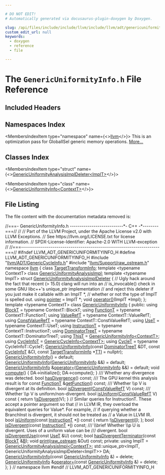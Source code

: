 ```yaml
---

# DO NOT EDIT!
# Automatically generated via docusaurus-plugin-doxygen by Doxygen.

slug: /api/files/include/include/llvm/include/llvm/adt/genericuniformityinfo-h
custom_edit_url: null
keywords:
  - doxygen
  - reference
  - file

---
```





# The `GenericUniformityInfo.h` File Reference

<DoxygenPage pluginConfig={pluginConfig}>



## Included Headers

<IncludesList>
<IncludesListItem
  filePath="llvm/ADT/GenericCycleInfo.h"
  permalink="/docs/api/files/include/include/llvm/include/llvm/adt/genericcycleinfo-h"
  isLocal="true" />
<IncludesListItem
  filePath="llvm/Support/raw_ostream.h"
  permalink="/docs/api/files/include/include/llvm/include/llvm/support/raw-ostream-h"
  isLocal="true" />
</IncludesList>

## Namespaces Index

<MembersIndex>

<MembersIndexItem
  type="namespace"
  name={<><a href="/docs/api/namespaces/llvm">llvm</a></>}>
This is an optimization pass for GlobalISel generic memory operations. <a href="/docs/api/namespaces/llvm/#details">More...</a>
</MembersIndexItem>

</MembersIndex>

## Classes Index

<MembersIndex>

<MembersIndexItem
  type="struct"
  name={<><a href="/docs/api/structs/llvm/genericuniformityanalysisimpldeleter">GenericUniformityAnalysisImplDeleter&lt;ImplT&gt;</a></>}>
</MembersIndexItem>

<MembersIndexItem
  type="class"
  name={<><a href="/docs/api/classes/llvm/genericuniformityinfo">GenericUniformityInfo&lt;ContextT&gt;</a></>}>
</MembersIndexItem>

</MembersIndex>


## File Listing

The file content with the documentation metadata removed is:

<ProgramListing>

<Link id="l00001" /><CodeLine lineNumber="1"><Highlight kind="comment">//===- GenericUniformityInfo.h ---------------------------&#42;- C++ -&#42;--------===//</Highlight><Highlight kind="normal"></Highlight></CodeLine>
<Link id="l00002" /><CodeLine lineNumber="2"><Highlight kind="normal"></Highlight><Highlight kind="comment">//</Highlight><Highlight kind="normal"></Highlight></CodeLine>
<Link id="l00003" /><CodeLine lineNumber="3"><Highlight kind="normal"></Highlight><Highlight kind="comment">// Part of the LLVM Project, under the Apache License v2.0 with LLVM Exceptions.</Highlight><Highlight kind="normal"></Highlight></CodeLine>
<Link id="l00004" /><CodeLine lineNumber="4"><Highlight kind="normal"></Highlight><Highlight kind="comment">// See https://llvm.org/LICENSE.txt for license information.</Highlight><Highlight kind="normal"></Highlight></CodeLine>
<Link id="l00005" /><CodeLine lineNumber="5"><Highlight kind="normal"></Highlight><Highlight kind="comment">// SPDX-License-Identifier: Apache-2.0 WITH LLVM-exception</Highlight><Highlight kind="normal"></Highlight></CodeLine>
<Link id="l00006" /><CodeLine lineNumber="6"><Highlight kind="normal"></Highlight><Highlight kind="comment">//</Highlight><Highlight kind="normal"></Highlight></CodeLine>
<Link id="l00007" /><CodeLine lineNumber="7"><Highlight kind="normal"></Highlight><Highlight kind="comment">//===----------------------------------------------------------------------===//</Highlight><Highlight kind="normal"></Highlight></CodeLine>
<Link id="l00008" /><CodeLine lineNumber="8"><Highlight kind="normal"></Highlight></CodeLine>
<Link id="l00009" /><CodeLine lineNumber="9"><Highlight kind="normal"></Highlight><Highlight kind="preprocessor">#ifndef LLVM&#95;ADT&#95;GENERICUNIFORMITYINFO&#95;H</Highlight><Highlight kind="normal"></Highlight></CodeLine>
<Link id="l00010" /><CodeLine lineNumber="10"><Highlight kind="normal"></Highlight><Highlight kind="preprocessor">#define LLVM&#95;ADT&#95;GENERICUNIFORMITYINFO&#95;H</Highlight><Highlight kind="normal"></Highlight></CodeLine>
<Link id="l00011" /><CodeLine lineNumber="11"><Highlight kind="normal"></Highlight></CodeLine>
<Link id="l00012" /><CodeLine lineNumber="12"><Highlight kind="normal"></Highlight><Highlight kind="preprocessor">#include &quot;<a href="/docs/api/files/include/include/llvm/include/llvm/adt/genericcycleinfo-h">llvm/ADT/GenericCycleInfo.h</a>&quot;</Highlight><Highlight kind="normal"></Highlight></CodeLine>
<Link id="l00013" /><CodeLine lineNumber="13"><Highlight kind="normal"></Highlight><Highlight kind="preprocessor">#include &quot;<a href="/docs/api/files/include/include/llvm/include/llvm/support/raw-ostream-h">llvm/Support/raw&#95;ostream.h</a>&quot;</Highlight><Highlight kind="normal"></Highlight></CodeLine>
<Link id="l00014" /><CodeLine lineNumber="14"><Highlight kind="normal"></Highlight></CodeLine>
<Link id="l00015" /><CodeLine lineNumber="15"><Highlight kind="normal"></Highlight><Highlight kind="keyword">namespace </Highlight><Highlight kind="normal"><a href="/docs/api/namespaces/llvm">llvm</a> &#123;</Highlight></CodeLine>
<Link id="l00016" /><CodeLine lineNumber="16"><Highlight kind="normal"></Highlight></CodeLine>
<Link id="l00017" /><CodeLine lineNumber="17"><Highlight kind="normal"></Highlight><Highlight kind="keyword">class </Highlight><Highlight kind="normal"><a href="/docs/api/classes/llvm/targettransforminfo">TargetTransformInfo</a>;</Highlight></CodeLine>
<Link id="l00018" /><CodeLine lineNumber="18"><Highlight kind="normal"></Highlight></CodeLine>
<Link id="l00019" /><CodeLine lineNumber="19"><Highlight kind="normal"></Highlight><Highlight kind="keyword">template</Highlight><Highlight kind="normal"> &lt;</Highlight><Highlight kind="keyword">typename</Highlight><Highlight kind="normal"> ContextT&gt; </Highlight><Highlight kind="keyword">class </Highlight><Highlight kind="normal"><a href="/docs/api/classes/llvm/genericuniformityanalysisimpl">GenericUniformityAnalysisImpl</a>;</Highlight></CodeLine>
<Link id="l00020" /><CodeLine lineNumber="20" lineLink="/docs/api/structs/llvm/genericuniformityanalysisimpldeleter"><Highlight kind="normal"></Highlight><Highlight kind="keyword">template</Highlight><Highlight kind="normal"> &lt;</Highlight><Highlight kind="keyword">typename</Highlight><Highlight kind="normal"> ImplT&gt; </Highlight><Highlight kind="keyword">struct </Highlight><Highlight kind="normal"><a href="/docs/api/structs/llvm/genericuniformityanalysisimpldeleter">GenericUniformityAnalysisImplDeleter</a> &#123;</Highlight></CodeLine>
<Link id="l00021" /><CodeLine lineNumber="21"><Highlight kind="normal">  </Highlight><Highlight kind="comment">// Ugly hack around the fact that recent (&gt; 15.0) clang will run into an</Highlight><Highlight kind="normal"></Highlight></CodeLine>
<Link id="l00022" /><CodeLine lineNumber="22"><Highlight kind="normal">  </Highlight><Highlight kind="comment">// is&#95;invocable() check in some GNU libc++&#39;s unique&#95;ptr implementation</Highlight><Highlight kind="normal"></Highlight></CodeLine>
<Link id="l00023" /><CodeLine lineNumber="23"><Highlight kind="normal">  </Highlight><Highlight kind="comment">// and reject this deleter if you just make it callable with an ImplT &#42;,</Highlight><Highlight kind="normal"></Highlight></CodeLine>
<Link id="l00024" /><CodeLine lineNumber="24"><Highlight kind="normal">  </Highlight><Highlight kind="comment">// whether or not the type of ImplT is spelled out.</Highlight><Highlight kind="normal"></Highlight></CodeLine>
<Link id="l00025" /><CodeLine lineNumber="25" lineLink="/docs/api/structs/llvm/genericuniformityanalysisimpldeleter/#a8f2028ac8e865e77f3fa85e17e097a48"><Highlight kind="normal">  </Highlight><Highlight kind="keyword">using </Highlight><Highlight kind="normal"><a href="/docs/api/structs/llvm/genericuniformityanalysisimpldeleter/#a8f2028ac8e865e77f3fa85e17e097a48">pointer</a> = ImplT &#42;;</Highlight></CodeLine>
<Link id="l00026" /><CodeLine lineNumber="26"><Highlight kind="normal">  </Highlight><Highlight kind="keywordtype">void</Highlight><Highlight kind="normal"> <a href="/docs/api/structs/llvm/genericuniformityanalysisimpldeleter/#aa616da6335794d3a20ff32826a2cdd85">operator()</a>(ImplT &#42;Impl);</Highlight></CodeLine>
<Link id="l00027" /><CodeLine lineNumber="27"><Highlight kind="normal">&#125;;</Highlight></CodeLine>
<Link id="l00028" /><CodeLine lineNumber="28"><Highlight kind="normal"></Highlight></CodeLine>
<Link id="l00029" /><CodeLine lineNumber="29" lineLink="/docs/api/classes/llvm/genericuniformityinfo"><Highlight kind="normal"></Highlight><Highlight kind="keyword">template</Highlight><Highlight kind="normal"> &lt;</Highlight><Highlight kind="keyword">typename</Highlight><Highlight kind="normal"> ContextT&gt; </Highlight><Highlight kind="keyword">class </Highlight><Highlight kind="normal"><a href="/docs/api/classes/llvm/genericuniformityinfo/#ab83dbf241d113ce3d092b5ece8686f96">GenericUniformityInfo</a> &#123;</Highlight></CodeLine>
<Link id="l00030" /><CodeLine lineNumber="30"><Highlight kind="normal"></Highlight><Highlight kind="keyword">public</Highlight><Highlight kind="normal">:</Highlight></CodeLine>
<Link id="l00031" /><CodeLine lineNumber="31" lineLink="/docs/api/classes/llvm/genericuniformityinfo/#a7846cca162edb29ab70edeb218ad0eef"><Highlight kind="normal">  </Highlight><Highlight kind="keyword">using </Highlight><Highlight kind="normal"><a href="/docs/api/classes/llvm/genericuniformityinfo/#a7846cca162edb29ab70edeb218ad0eef">BlockT</a> = </Highlight><Highlight kind="keyword">typename</Highlight><Highlight kind="normal"> ContextT::BlockT;</Highlight></CodeLine>
<Link id="l00032" /><CodeLine lineNumber="32" lineLink="/docs/api/classes/llvm/genericuniformityinfo/#a328db9b8ff294419f222b374dfceecf7"><Highlight kind="normal">  </Highlight><Highlight kind="keyword">using </Highlight><Highlight kind="normal"><a href="/docs/api/classes/llvm/genericuniformityinfo/#a328db9b8ff294419f222b374dfceecf7">FunctionT</a> = </Highlight><Highlight kind="keyword">typename</Highlight><Highlight kind="normal"> ContextT::FunctionT;</Highlight></CodeLine>
<Link id="l00033" /><CodeLine lineNumber="33" lineLink="/docs/api/classes/llvm/genericuniformityinfo/#a17d8ec849eaf540a76fc14cf8006465b"><Highlight kind="normal">  </Highlight><Highlight kind="keyword">using </Highlight><Highlight kind="normal"><a href="/docs/api/classes/llvm/genericuniformityinfo/#a17d8ec849eaf540a76fc14cf8006465b">ValueRefT</a> = </Highlight><Highlight kind="keyword">typename</Highlight><Highlight kind="normal"> ContextT::ValueRefT;</Highlight></CodeLine>
<Link id="l00034" /><CodeLine lineNumber="34" lineLink="/docs/api/classes/llvm/genericuniformityinfo/#a61c4d3a7106c0651e81d82214b8cdbc6"><Highlight kind="normal">  </Highlight><Highlight kind="keyword">using </Highlight><Highlight kind="normal"><a href="/docs/api/classes/llvm/genericuniformityinfo/#a61c4d3a7106c0651e81d82214b8cdbc6">ConstValueRefT</a> = </Highlight><Highlight kind="keyword">typename</Highlight><Highlight kind="normal"> ContextT::ConstValueRefT;</Highlight></CodeLine>
<Link id="l00035" /><CodeLine lineNumber="35" lineLink="/docs/api/classes/llvm/genericuniformityinfo/#aa6f660919961041825ef8fabd61c700f"><Highlight kind="normal">  </Highlight><Highlight kind="keyword">using </Highlight><Highlight kind="normal"><a href="/docs/api/classes/llvm/genericuniformityinfo/#aa6f660919961041825ef8fabd61c700f">UseT</a> = </Highlight><Highlight kind="keyword">typename</Highlight><Highlight kind="normal"> ContextT::UseT;</Highlight></CodeLine>
<Link id="l00036" /><CodeLine lineNumber="36" lineLink="/docs/api/classes/llvm/genericuniformityinfo/#aa458b9ac78979b940dc46f3429c4c352"><Highlight kind="normal">  </Highlight><Highlight kind="keyword">using </Highlight><Highlight kind="normal"><a href="/docs/api/classes/llvm/genericuniformityinfo/#aa458b9ac78979b940dc46f3429c4c352">InstructionT</a> = </Highlight><Highlight kind="keyword">typename</Highlight><Highlight kind="normal"> ContextT::InstructionT;</Highlight></CodeLine>
<Link id="l00037" /><CodeLine lineNumber="37" lineLink="/docs/api/classes/llvm/genericuniformityinfo/#ae7217ca2d670ce6452e2c0db3c16c003"><Highlight kind="normal">  </Highlight><Highlight kind="keyword">using </Highlight><Highlight kind="normal"><a href="/docs/api/classes/llvm/genericuniformityinfo/#ae7217ca2d670ce6452e2c0db3c16c003">DominatorTreeT</a> = </Highlight><Highlight kind="keyword">typename</Highlight><Highlight kind="normal"> ContextT::DominatorTreeT;</Highlight></CodeLine>
<Link id="l00038" /><CodeLine lineNumber="38" lineLink="/docs/api/classes/llvm/genericuniformityinfo/#ae7fced8fde3e8bbcc2ca5ed0e29dcf71"><Highlight kind="normal">  </Highlight><Highlight kind="keyword">using </Highlight><Highlight kind="normal"><a href="/docs/api/classes/llvm/genericuniformityinfo/#ae7fced8fde3e8bbcc2ca5ed0e29dcf71">ThisT</a> = <a href="/docs/api/classes/llvm/genericuniformityinfo/#ab83dbf241d113ce3d092b5ece8686f96">GenericUniformityInfo&lt;ContextT&gt;</a>;</Highlight></CodeLine>
<Link id="l00039" /><CodeLine lineNumber="39"><Highlight kind="normal"></Highlight></CodeLine>
<Link id="l00040" /><CodeLine lineNumber="40" lineLink="/docs/api/classes/llvm/genericuniformityinfo/#ae17320f5cbc1d316c60e6bc1d826cb4a"><Highlight kind="normal">  </Highlight><Highlight kind="keyword">using </Highlight><Highlight kind="normal"><a href="/docs/api/classes/llvm/genericuniformityinfo/#ae17320f5cbc1d316c60e6bc1d826cb4a">CycleInfoT</a> = <a href="/docs/api/classes/llvm/genericcycleinfo">GenericCycleInfo&lt;ContextT&gt;</a>;</Highlight></CodeLine>
<Link id="l00041" /><CodeLine lineNumber="41" lineLink="/docs/api/classes/llvm/genericuniformityinfo/#a4bc52cc65114eb343195646bbda04b01"><Highlight kind="normal">  </Highlight><Highlight kind="keyword">using </Highlight><Highlight kind="normal"><a href="/docs/api/classes/llvm/genericuniformityinfo/#a4bc52cc65114eb343195646bbda04b01">CycleT</a> = </Highlight><Highlight kind="keyword">typename</Highlight><Highlight kind="normal"> CycleInfoT::CycleT;</Highlight></CodeLine>
<Link id="l00042" /><CodeLine lineNumber="42"><Highlight kind="normal"></Highlight></CodeLine>
<Link id="l00043" /><CodeLine lineNumber="43" lineLink="/docs/api/classes/llvm/genericuniformityinfo/#ab83dbf241d113ce3d092b5ece8686f96"><Highlight kind="normal">  <a href="/docs/api/classes/llvm/genericuniformityinfo/#ab83dbf241d113ce3d092b5ece8686f96">GenericUniformityInfo</a>(</Highlight><Highlight kind="keyword">const</Highlight><Highlight kind="normal"> <a href="/docs/api/classes/llvm/genericuniformityinfo/#ae7217ca2d670ce6452e2c0db3c16c003">DominatorTreeT</a> &amp;DT, </Highlight><Highlight kind="keyword">const</Highlight><Highlight kind="normal"> <a href="/docs/api/classes/llvm/genericuniformityinfo/#ae17320f5cbc1d316c60e6bc1d826cb4a">CycleInfoT</a> &amp;CI,</Highlight></CodeLine>
<Link id="l00044" /><CodeLine lineNumber="44"><Highlight kind="normal">                        </Highlight><Highlight kind="keyword">const</Highlight><Highlight kind="normal"> <a href="/docs/api/classes/llvm/targettransforminfo">TargetTransformInfo</a> &#42;<a href="/docs/api/namespaces/llvm/#aa0d69e81725c10fa5407f0bf34462068">TTI</a> = </Highlight><Highlight kind="keyword">nullptr</Highlight><Highlight kind="normal">);</Highlight></CodeLine>
<Link id="l00045" /><CodeLine lineNumber="45" lineLink="/docs/api/classes/llvm/genericuniformityinfo/#ac93f813ca4f78393ba53abeb75178cba"><Highlight kind="normal">  <a href="/docs/api/classes/llvm/genericuniformityinfo/#ac93f813ca4f78393ba53abeb75178cba">GenericUniformityInfo</a>() = </Highlight><Highlight kind="keywordflow">default</Highlight><Highlight kind="normal">;</Highlight></CodeLine>
<Link id="l00046" /><CodeLine lineNumber="46" lineLink="/docs/api/classes/llvm/genericuniformityinfo/#aff3590e74ee0efbf6472681d4cb402bd"><Highlight kind="normal">  <a href="/docs/api/classes/llvm/genericuniformityinfo/#aff3590e74ee0efbf6472681d4cb402bd">GenericUniformityInfo</a>(<a href="/docs/api/classes/llvm/genericuniformityinfo/#ab83dbf241d113ce3d092b5ece8686f96">GenericUniformityInfo</a> &amp;&amp;) = </Highlight><Highlight kind="keywordflow">default</Highlight><Highlight kind="normal">;</Highlight></CodeLine>
<Link id="l00047" /><CodeLine lineNumber="47" lineLink="/docs/api/classes/llvm/genericuniformityinfo/#aad616c2c0ee135a04512aa354b8c5f2a"><Highlight kind="normal">  <a href="/docs/api/classes/llvm/genericuniformityinfo/#ab83dbf241d113ce3d092b5ece8686f96">GenericUniformityInfo</a> &amp;<a href="/docs/api/classes/llvm/genericuniformityinfo/#aad616c2c0ee135a04512aa354b8c5f2a">operator=</a>(<a href="/docs/api/classes/llvm/genericuniformityinfo/#ab83dbf241d113ce3d092b5ece8686f96">GenericUniformityInfo</a> &amp;&amp;) = </Highlight><Highlight kind="keywordflow">default</Highlight><Highlight kind="normal">;</Highlight></CodeLine>
<Link id="l00048" /><CodeLine lineNumber="48"><Highlight kind="normal"></Highlight></CodeLine>
<Link id="l00049" /><CodeLine lineNumber="49" lineLink="/docs/api/classes/llvm/genericuniformityinfo/#ab3c0a283e7650d3c6885d3785d924a2b"><Highlight kind="normal">  </Highlight><Highlight kind="keywordtype">void</Highlight><Highlight kind="normal"> <a href="/docs/api/classes/llvm/genericuniformityinfo/#ab3c0a283e7650d3c6885d3785d924a2b">compute</a>() &#123;</Highlight></CodeLine>
<Link id="l00050" /><CodeLine lineNumber="50"><Highlight kind="normal">    DA-&gt;initialize();</Highlight></CodeLine>
<Link id="l00051" /><CodeLine lineNumber="51"><Highlight kind="normal">    DA-&gt;compute();</Highlight></CodeLine>
<Link id="l00052" /><CodeLine lineNumber="52"><Highlight kind="normal">  &#125;</Highlight></CodeLine>
<Link id="l00053" /><CodeLine lineNumber="53"><Highlight kind="normal"></Highlight><Highlight kind="comment"></Highlight></CodeLine>
<Link id="l00054" /><CodeLine lineNumber="54"><Highlight kind="comment">  /// Whether any divergence was detected.</Highlight><Highlight kind="normal"></Highlight></CodeLine>
<Link id="l00055" /><CodeLine lineNumber="55" lineLink="/docs/api/classes/llvm/genericuniformityinfo/#aac946caed58355d2446a6642d57fa9b5"><Highlight kind="normal">  </Highlight><Highlight kind="keywordtype">bool</Highlight><Highlight kind="normal"> <a href="/docs/api/classes/llvm/genericuniformityinfo/#aac946caed58355d2446a6642d57fa9b5">hasDivergence</a>() </Highlight><Highlight kind="keyword">const</Highlight><Highlight kind="normal">;</Highlight></CodeLine>
<Link id="l00056" /><CodeLine lineNumber="56"><Highlight kind="normal"></Highlight><Highlight kind="comment"></Highlight></CodeLine>
<Link id="l00057" /><CodeLine lineNumber="57"><Highlight kind="comment">  /// The GPU kernel this analysis result is for</Highlight><Highlight kind="normal"></Highlight></CodeLine>
<Link id="l00058" /><CodeLine lineNumber="58" lineLink="/docs/api/classes/llvm/genericuniformityinfo/#aaf193ebe02e265070fca31f754fac078"><Highlight kind="normal">  </Highlight><Highlight kind="keyword">const</Highlight><Highlight kind="normal"> <a href="/docs/api/classes/llvm/genericuniformityinfo/#a328db9b8ff294419f222b374dfceecf7">FunctionT</a> &amp;<a href="/docs/api/classes/llvm/genericuniformityinfo/#aaf193ebe02e265070fca31f754fac078">getFunction</a>() </Highlight><Highlight kind="keyword">const</Highlight><Highlight kind="normal">;</Highlight></CodeLine>
<Link id="l00059" /><CodeLine lineNumber="59"><Highlight kind="normal"></Highlight><Highlight kind="comment"></Highlight></CodeLine>
<Link id="l00060" /><CodeLine lineNumber="60"><Highlight kind="comment">  /// Whether \\p V is divergent at its definition.</Highlight><Highlight kind="normal"></Highlight></CodeLine>
<Link id="l00061" /><CodeLine lineNumber="61" lineLink="/docs/api/classes/llvm/genericuniformityinfo/#a346e760e49252b524cf93d2bc874174e"><Highlight kind="normal">  </Highlight><Highlight kind="keywordtype">bool</Highlight><Highlight kind="normal"> <a href="/docs/api/classes/llvm/genericuniformityinfo/#a346e760e49252b524cf93d2bc874174e">isDivergent</a>(<a href="/docs/api/classes/llvm/genericuniformityinfo/#a61c4d3a7106c0651e81d82214b8cdbc6">ConstValueRefT</a> V) </Highlight><Highlight kind="keyword">const</Highlight><Highlight kind="normal">;</Highlight></CodeLine>
<Link id="l00062" /><CodeLine lineNumber="62"><Highlight kind="normal"></Highlight><Highlight kind="comment"></Highlight></CodeLine>
<Link id="l00063" /><CodeLine lineNumber="63"><Highlight kind="comment">  /// Whether \\p V is uniform/non-divergent.</Highlight><Highlight kind="normal"></Highlight></CodeLine>
<Link id="l00064" /><CodeLine lineNumber="64" lineLink="/docs/api/classes/llvm/genericuniformityinfo/#a48249434dfd225344cb47d4982c9d5cc"><Highlight kind="normal">  </Highlight><Highlight kind="keywordtype">bool</Highlight><Highlight kind="normal"> <a href="/docs/api/classes/llvm/genericuniformityinfo/#a48249434dfd225344cb47d4982c9d5cc">isUniform</a>(<a href="/docs/api/classes/llvm/genericuniformityinfo/#a61c4d3a7106c0651e81d82214b8cdbc6">ConstValueRefT</a> V)</Highlight><Highlight kind="keyword"> const </Highlight><Highlight kind="normal">&#123; </Highlight><Highlight kind="keywordflow">return</Highlight><Highlight kind="normal"> !<a href="/docs/api/classes/llvm/genericuniformityinfo/#a346e760e49252b524cf93d2bc874174e">isDivergent</a>(V); &#125;</Highlight></CodeLine>
<Link id="l00065" /><CodeLine lineNumber="65"><Highlight kind="normal"></Highlight></CodeLine>
<Link id="l00066" /><CodeLine lineNumber="66"><Highlight kind="normal">  </Highlight><Highlight kind="comment">// Similar queries for InstructionT. These accept a pointer argument so that</Highlight><Highlight kind="normal"></Highlight></CodeLine>
<Link id="l00067" /><CodeLine lineNumber="67"><Highlight kind="normal">  </Highlight><Highlight kind="comment">// in LLVM IR, they overload the equivalent queries for Value&#42;. For example,</Highlight><Highlight kind="normal"></Highlight></CodeLine>
<Link id="l00068" /><CodeLine lineNumber="68"><Highlight kind="normal">  </Highlight><Highlight kind="comment">// if querying whether a BranchInst is divergent, it should not be treated as</Highlight><Highlight kind="normal"></Highlight></CodeLine>
<Link id="l00069" /><CodeLine lineNumber="69"><Highlight kind="normal">  </Highlight><Highlight kind="comment">// a Value in LLVM IR.</Highlight><Highlight kind="normal"></Highlight></CodeLine>
<Link id="l00070" /><CodeLine lineNumber="70" lineLink="/docs/api/classes/llvm/genericuniformityinfo/#a5c48af57bb3176d925ab2b357f548c3d"><Highlight kind="normal">  </Highlight><Highlight kind="keywordtype">bool</Highlight><Highlight kind="normal"> <a href="/docs/api/classes/llvm/genericuniformityinfo/#a5c48af57bb3176d925ab2b357f548c3d">isUniform</a>(</Highlight><Highlight kind="keyword">const</Highlight><Highlight kind="normal"> <a href="/docs/api/classes/llvm/genericuniformityinfo/#aa458b9ac78979b940dc46f3429c4c352">InstructionT</a> &#42;<a href="/docs/api/files/lib/lib/support/md5-cpp/#ac0eafdc9ee161b71e7af98af736952fd">I</a>)</Highlight><Highlight kind="keyword"> const </Highlight><Highlight kind="normal">&#123; </Highlight><Highlight kind="keywordflow">return</Highlight><Highlight kind="normal"> !<a href="/docs/api/classes/llvm/genericuniformityinfo/#a346e760e49252b524cf93d2bc874174e">isDivergent</a>(<a href="/docs/api/files/lib/lib/support/md5-cpp/#ac0eafdc9ee161b71e7af98af736952fd">I</a>); &#125;;</Highlight></CodeLine>
<Link id="l00071" /><CodeLine lineNumber="71" lineLink="/docs/api/classes/llvm/genericuniformityinfo/#ab995baac8e1f7a0222a659789293c6d7"><Highlight kind="normal">  </Highlight><Highlight kind="keywordtype">bool</Highlight><Highlight kind="normal"> <a href="/docs/api/classes/llvm/genericuniformityinfo/#ab995baac8e1f7a0222a659789293c6d7">isDivergent</a>(</Highlight><Highlight kind="keyword">const</Highlight><Highlight kind="normal"> <a href="/docs/api/classes/llvm/genericuniformityinfo/#aa458b9ac78979b940dc46f3429c4c352">InstructionT</a> &#42;<a href="/docs/api/files/lib/lib/support/md5-cpp/#ac0eafdc9ee161b71e7af98af736952fd">I</a>) </Highlight><Highlight kind="keyword">const</Highlight><Highlight kind="normal">;</Highlight></CodeLine>
<Link id="l00072" /><CodeLine lineNumber="72"><Highlight kind="normal"></Highlight><Highlight kind="comment"></Highlight></CodeLine>
<Link id="l00073" /><CodeLine lineNumber="73"><Highlight kind="comment">  /// \\brief Whether \\p U is divergent. Uses of a uniform value can be</Highlight></CodeLine>
<Link id="l00074" /><CodeLine lineNumber="74"><Highlight kind="comment">  /// divergent.</Highlight><Highlight kind="normal"></Highlight></CodeLine>
<Link id="l00075" /><CodeLine lineNumber="75" lineLink="/docs/api/classes/llvm/genericuniformityinfo/#a1638da9387d3874d12b912821003134b"><Highlight kind="normal">  </Highlight><Highlight kind="keywordtype">bool</Highlight><Highlight kind="normal"> <a href="/docs/api/classes/llvm/genericuniformityinfo/#a1638da9387d3874d12b912821003134b">isDivergentUse</a>(</Highlight><Highlight kind="keyword">const</Highlight><Highlight kind="normal"> <a href="/docs/api/classes/llvm/genericuniformityinfo/#aa6f660919961041825ef8fabd61c700f">UseT</a> &amp;U) </Highlight><Highlight kind="keyword">const</Highlight><Highlight kind="normal">;</Highlight></CodeLine>
<Link id="l00076" /><CodeLine lineNumber="76"><Highlight kind="normal"></Highlight></CodeLine>
<Link id="l00077" /><CodeLine lineNumber="77" lineLink="/docs/api/classes/llvm/genericuniformityinfo/#a08653fe550e56547d27ab6b91e638be0"><Highlight kind="normal">  </Highlight><Highlight kind="keywordtype">bool</Highlight><Highlight kind="normal"> <a href="/docs/api/classes/llvm/genericuniformityinfo/#a08653fe550e56547d27ab6b91e638be0">hasDivergentTerminator</a>(</Highlight><Highlight kind="keyword">const</Highlight><Highlight kind="normal"> <a href="/docs/api/classes/llvm/genericuniformityinfo/#a7846cca162edb29ab70edeb218ad0eef">BlockT</a> &amp;<a href="/docs/api/files/lib/lib/ir/builtingcs-cpp/#ae76959fe811ba090de4cba69ac00f1da">B</a>);</Highlight></CodeLine>
<Link id="l00078" /><CodeLine lineNumber="78"><Highlight kind="normal"></Highlight></CodeLine>
<Link id="l00079" /><CodeLine lineNumber="79" lineLink="/docs/api/classes/llvm/genericuniformityinfo/#a3aa69e1bc580eab667679041adc64b2e"><Highlight kind="normal">  </Highlight><Highlight kind="keywordtype">void</Highlight><Highlight kind="normal"> <a href="/docs/api/classes/llvm/genericuniformityinfo/#a3aa69e1bc580eab667679041adc64b2e">print</a>(<a href="/docs/api/classes/llvm/raw-ostream">raw&#95;ostream</a> &amp;Out) </Highlight><Highlight kind="keyword">const</Highlight><Highlight kind="normal">;</Highlight></CodeLine>
<Link id="l00080" /><CodeLine lineNumber="80"><Highlight kind="normal"></Highlight></CodeLine>
<Link id="l00081" /><CodeLine lineNumber="81"><Highlight kind="normal"></Highlight><Highlight kind="keyword">private</Highlight><Highlight kind="normal">:</Highlight></CodeLine>
<Link id="l00082" /><CodeLine lineNumber="82"><Highlight kind="normal">  </Highlight><Highlight kind="keyword">using </Highlight><Highlight kind="normal">ImplT = <a href="/docs/api/classes/llvm/genericuniformityanalysisimpl">GenericUniformityAnalysisImpl&lt;ContextT&gt;</a>;</Highlight></CodeLine>
<Link id="l00083" /><CodeLine lineNumber="83"><Highlight kind="normal"></Highlight></CodeLine>
<Link id="l00084" /><CodeLine lineNumber="84"><Highlight kind="normal">  std::unique&#95;ptr&lt;ImplT, GenericUniformityAnalysisImplDeleter&lt;ImplT&gt;&gt; DA;</Highlight></CodeLine>
<Link id="l00085" /><CodeLine lineNumber="85"><Highlight kind="normal"></Highlight></CodeLine>
<Link id="l00086" /><CodeLine lineNumber="86"><Highlight kind="normal">  <a href="/docs/api/classes/llvm/genericuniformityinfo/#ac93f813ca4f78393ba53abeb75178cba">GenericUniformityInfo</a>(</Highlight><Highlight kind="keyword">const</Highlight><Highlight kind="normal"> <a href="/docs/api/classes/llvm/genericuniformityinfo/#ab83dbf241d113ce3d092b5ece8686f96">GenericUniformityInfo</a> &amp;) = </Highlight><Highlight kind="keyword">delete</Highlight><Highlight kind="normal">;</Highlight></CodeLine>
<Link id="l00087" /><CodeLine lineNumber="87"><Highlight kind="normal">  <a href="/docs/api/classes/llvm/genericuniformityinfo/#ab83dbf241d113ce3d092b5ece8686f96">GenericUniformityInfo</a> &amp;<a href="/docs/api/classes/llvm/genericuniformityinfo/#aad616c2c0ee135a04512aa354b8c5f2a">operator=</a>(</Highlight><Highlight kind="keyword">const</Highlight><Highlight kind="normal"> <a href="/docs/api/classes/llvm/genericuniformityinfo/#ab83dbf241d113ce3d092b5ece8686f96">GenericUniformityInfo</a> &amp;) = </Highlight><Highlight kind="keyword">delete</Highlight><Highlight kind="normal">;</Highlight></CodeLine>
<Link id="l00088" /><CodeLine lineNumber="88"><Highlight kind="normal">&#125;;</Highlight></CodeLine>
<Link id="l00089" /><CodeLine lineNumber="89"><Highlight kind="normal"></Highlight></CodeLine>
<Link id="l00090" /><CodeLine lineNumber="90"><Highlight kind="normal">&#125; </Highlight><Highlight kind="comment">// namespace llvm</Highlight><Highlight kind="normal"></Highlight></CodeLine>
<Link id="l00091" /><CodeLine lineNumber="91"><Highlight kind="normal"></Highlight></CodeLine>
<Link id="l00092" /><CodeLine lineNumber="92"><Highlight kind="normal"></Highlight><Highlight kind="preprocessor">#endif </Highlight><Highlight kind="comment">// LLVM&#95;ADT&#95;GENERICUNIFORMITYINFO&#95;H</Highlight><Highlight kind="normal"></Highlight></CodeLine>

</ProgramListing>

</DoxygenPage>
